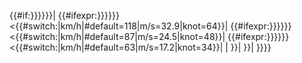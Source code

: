 {{#if:{{{十分鐘平均風速JMA|{{{10-min winds JMA|{{{十分钟平均风速JMA|}}}}}}}}}|
{{#ifexpr:{{{十分鐘平均風速JMA|{{{10-min winds JMA|{{{十分钟平均风速JMA}}}}}}}}}<{{#switch:{{{JMA|}}}|km/h|#default=118|m/s=32.9|knot=64}}|
{{#ifexpr:{{{十分鐘平均風速JMA|{{{10-min winds JMA|{{{十分钟平均风速JMA}}}}}}}}}<{{#switch:{{{JMA|}}}|km/h|#default=87|m/s=24.5|knot=48}}|
{{#ifexpr:{{{十分鐘平均風速JMA|{{{10-min winds JMA|{{{十分钟平均风速JMA}}}}}}}}}<{{#switch:{{{JMA|}}}|km/h|#default=63|m/s=17.2|knot=34}}|
{{{1|[[熱帶低氣壓|熱帶-{}-低氣壓]]}}}|
{{{2|[[熱帶風暴|熱帶-{}-風暴]]}}}}}|
{{{3|[[強烈熱帶風暴|強烈熱帶-{}-風暴]]}}}}}|
{{{4|[[颱風|颱-{}-風]]}}}}}}}